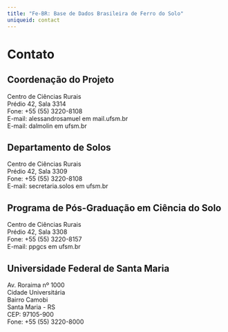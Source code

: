 ```yaml
---
title: "Fe-BR: Base de Dados Brasileira de Ferro do Solo"
uniqueid: contact
---
```


Contato
=================================

## Coordenação do Projeto

Centro de Ciências Rurais<br>
Prédio 42, Sala 3314<br>
Fone: +55 (55) 3220-8108<br>
E-mail: alessandrosamuel em mail.ufsm.br<br>
E-mail: dalmolin em ufsm.br<br>

## Departamento de Solos

Centro de Ciências Rurais<br>
Prédio 42, Sala 3309<br>
Fone: +55 (55) 3220-8108<br>
E-mail: secretaria.solos em ufsm.br<br>

## Programa de Pós-Graduação em Ciência do Solo

Centro de Ciências Rurais<br>
Prédio 42, Sala 3308<br>
Fone: +55 (55) 3220-8157<br>
E-mail: ppgcs em ufsm.br<br>

## Universidade Federal de Santa Maria

Av. Roraima nº 1000<br>
Cidade Universitária<br>
Bairro Camobi<br>
Santa Maria - RS<br>
CEP: 97105-900<br>
Fone: +55 (55) 3220-8000<br>

